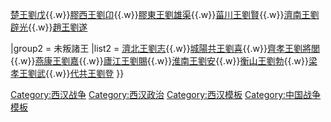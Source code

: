 {{Navbox
|name = 七国之乱
|title = [[七國之亂]]
|image = 
|titlestyle = background-color:#EFECD1
|state  = autocollapse

|group1 = 叛亂七王
|list1 = [[劉濞|吳王劉濞]]{{.w}}[[劉戊|楚王劉戊]]{{.w}}[[劉卬|膠西王劉卬]]{{.w}}[[劉雄渠|膠東王劉雄渠]]{{.w}}[[刘贤 (菑川王)|菑川王劉賢]]{{.w}}[[劉辟光|濟南王劉辟光]]{{.w}}[[劉遂 (趙王)|趙王劉遂]]

|group2 = 未叛諸王
|list2 = [[刘志 (菑川王)|濟北王劉志]]{{.w}}[[刘喜 (城阳王)|城陽共王劉喜]]{{.w}}[[劉將閭|齊孝王劉將閭]]{{.w}}[[刘嘉 (燕王)|燕康王劉嘉]]{{.w}}[[刘赐 (西汉)|廬江王劉賜]]{{.w}}[[劉安|淮南王劉安]]{{.w}}[[刘勃 (济北王)|衡山王劉勃]]{{.w}}[[劉武 (梁王)|梁孝王劉武]]{{.w}}[[刘登 (代王)|代共王劉登]]
}}
<noinclude>
[[Category:西汉战争]]
[[Category:西汉政治]]
[[Category:西汉模板]]
[[Category:中国战争模板]]
</noinclude>